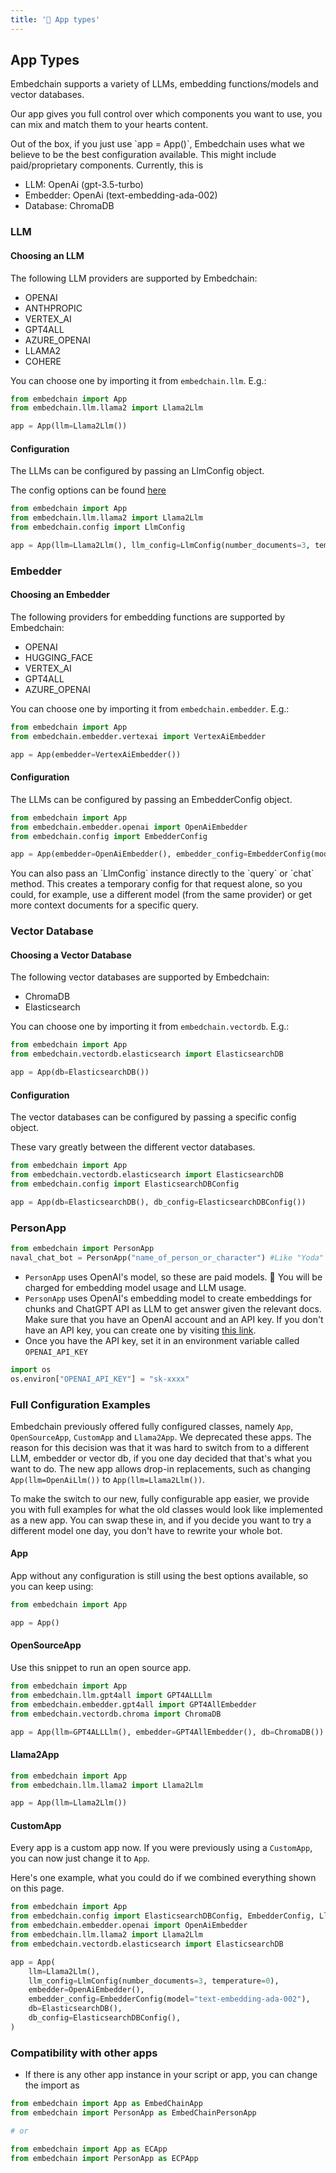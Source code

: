 ```yaml
---
title: '📱 App types'
---
```


## App Types

Embedchain supports a variety of LLMs, embedding functions/models and vector databases.

Our app gives you full control over which components you want to use, you can mix and match them to your hearts content.

<Tip>
Out of the box, if you just use `app = App()`, Embedchain uses what we believe to be the best configuration available. This might include paid/proprietary components. Currently, this is

* LLM: OpenAi (gpt-3.5-turbo)
* Embedder: OpenAi (text-embedding-ada-002)
* Database: ChromaDB
</Tip>

### LLM

#### Choosing an LLM

The following LLM providers are supported by Embedchain:
- OPENAI
- ANTHPROPIC
- VERTEX_AI
- GPT4ALL
- AZURE_OPENAI
- LLAMA2
- COHERE

You can choose one by importing it from `embedchain.llm`. E.g.:

```python
from embedchain import App
from embedchain.llm.llama2 import Llama2Llm

app = App(llm=Llama2Llm())
```

#### Configuration

The LLMs can be configured by passing an LlmConfig object.

The config options can be found [here](/advanced/query_configuration#llmconfig)

```python
from embedchain import App
from embedchain.llm.llama2 import Llama2Llm
from embedchain.config import LlmConfig

app = App(llm=Llama2Llm(), llm_config=LlmConfig(number_documents=3, temperature=0))
```

### Embedder

#### Choosing an Embedder

The following providers for embedding functions are supported by Embedchain:
- OPENAI
- HUGGING_FACE
- VERTEX_AI
- GPT4ALL
- AZURE_OPENAI

You can choose one by importing it from `embedchain.embedder`. E.g.:

```python
from embedchain import App
from embedchain.embedder.vertexai import VertexAiEmbedder

app = App(embedder=VertexAiEmbedder())
```

#### Configuration

The LLMs can be configured by passing an EmbedderConfig object.

```python
from embedchain import App
from embedchain.embedder.openai import OpenAiEmbedder
from embedchain.config import EmbedderConfig

app = App(embedder=OpenAiEmbedder(), embedder_config=EmbedderConfig(model="text-embedding-ada-002"))
```

<Tip>
You can also pass an `LlmConfig` instance directly to the `query` or `chat` method.
This creates a temporary config for that request alone, so you could, for example, use a different model (from the same provider) or get more context documents for a specific query.
</Tip>

### Vector Database

#### Choosing a Vector Database

The following vector databases are supported by Embedchain:
- ChromaDB
- Elasticsearch

You can choose one by importing it from `embedchain.vectordb`. E.g.:

```python
from embedchain import App
from embedchain.vectordb.elasticsearch import ElasticsearchDB

app = App(db=ElasticsearchDB())
```

#### Configuration

The vector databases can be configured by passing a specific config object.

These vary greatly between the different vector databases.

```python
from embedchain import App
from embedchain.vectordb.elasticsearch import ElasticsearchDB
from embedchain.config import ElasticsearchDBConfig

app = App(db=ElasticsearchDB(), db_config=ElasticsearchDBConfig())
```

### PersonApp

```python
from embedchain import PersonApp
naval_chat_bot = PersonApp("name_of_person_or_character") #Like "Yoda"
```

- `PersonApp` uses OpenAI's model, so these are paid models. 💸 You will be charged for embedding model usage and LLM usage.
- `PersonApp` uses OpenAI's embedding model to create embeddings for chunks and ChatGPT API as LLM to get answer given the relevant docs. Make sure that you have an OpenAI account and an API key. If you don't have an API key, you can create one by visiting [this link](https://platform.openai.com/account/api-keys).
- Once you have the API key, set it in an environment variable called `OPENAI_API_KEY`

```python
import os
os.environ["OPENAI_API_KEY"] = "sk-xxxx"
```

### Full Configuration Examples

Embedchain previously offered fully configured classes, namely `App`, `OpenSourceApp`, `CustomApp` and `Llama2App`.
We deprecated these apps. The reason for this decision was that it was hard to switch from to a different LLM, embedder or vector db, if you one day decided that that's what you want to do.
The new app allows drop-in replacements, such as changing `App(llm=OpenAiLlm())` to `App(llm=Llama2Llm())`.

To make the switch to our new, fully configurable app easier, we provide you with full examples for what the old classes would look like implemented as a new app.
You can swap these in, and if you decide you want to try a different model one day, you don't have to rewrite your whole bot.

#### App
App without any configuration is still using the best options available, so you can keep using:

```python
from embedchain import App

app = App()
```

#### OpenSourceApp

Use this snippet to run an open source app.

```python
from embedchain import App
from embedchain.llm.gpt4all import GPT4ALLLlm
from embedchain.embedder.gpt4all import GPT4AllEmbedder
from embedchain.vectordb.chroma import ChromaDB

app = App(llm=GPT4ALLLlm(), embedder=GPT4AllEmbedder(), db=ChromaDB())
```

#### Llama2App
```python
from embedchain import App
from embedchain.llm.llama2 import Llama2Llm

app = App(llm=Llama2Llm())
```

#### CustomApp

Every app is a custom app now.
If you were previously using a `CustomApp`, you can now just change it to `App`.

Here's one example, what you could do if we combined everything shown on this page.

```python
from embedchain import App
from embedchain.config import ElasticsearchDBConfig, EmbedderConfig, LlmConfig
from embedchain.embedder.openai import OpenAiEmbedder
from embedchain.llm.llama2 import Llama2Llm
from embedchain.vectordb.elasticsearch import ElasticsearchDB

app = App(
    llm=Llama2Llm(),
    llm_config=LlmConfig(number_documents=3, temperature=0),
    embedder=OpenAiEmbedder(),
    embedder_config=EmbedderConfig(model="text-embedding-ada-002"),
    db=ElasticsearchDB(),
    db_config=ElasticsearchDBConfig(),
)
```

### Compatibility with other apps

- If there is any other app instance in your script or app, you can change the import as

```python
from embedchain import App as EmbedChainApp
from embedchain import PersonApp as EmbedChainPersonApp

# or

from embedchain import App as ECApp
from embedchain import PersonApp as ECPApp
```
